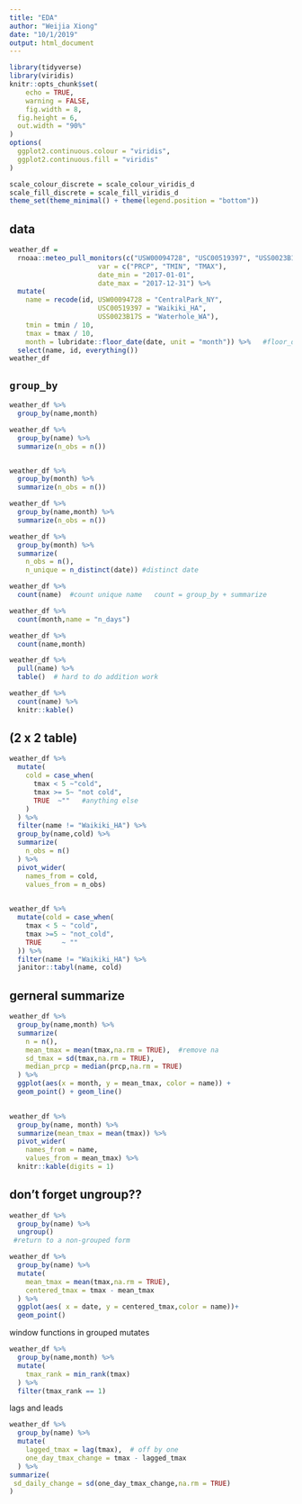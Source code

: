 ```yaml
---
title: "EDA"
author: "Weijia Xiong"
date: "10/1/2019"
output: html_document
---
```


```r
library(tidyverse)
library(viridis)
knitr::opts_chunk$set(
	echo = TRUE,
	warning = FALSE,
	fig.width = 8, 
  fig.height = 6,
  out.width = "90%"
)
options(
  ggplot2.continuous.colour = "viridis",
  ggplot2.continuous.fill = "viridis"
)

scale_colour_discrete = scale_colour_viridis_d
scale_fill_discrete = scale_fill_viridis_d
theme_set(theme_minimal() + theme(legend.position = "bottom"))
```

## data
```r
weather_df = 
  rnoaa::meteo_pull_monitors(c("USW00094728", "USC00519397", "USS0023B17S"),  # download weather data
                      var = c("PRCP", "TMIN", "TMAX"), 
                      date_min = "2017-01-01",
                      date_max = "2017-12-31") %>%
  mutate(
    name = recode(id, USW00094728 = "CentralPark_NY", 
                      USC00519397 = "Waikiki_HA",
                      USS0023B17S = "Waterhole_WA"),
    tmin = tmin / 10,
    tmax = tmax / 10,
    month = lubridate::floor_date(date, unit = "month")) %>%   #floor_date() takes a date-time object and rounds it down to the nearest boundary of the specified time unit.
  select(name, id, everything())
weather_df
```


## `group_by`

```r
weather_df %>% 
  group_by(name,month)
```

```r
weather_df %>%
  group_by(name) %>%
  summarize(n_obs = n())


weather_df %>%
  group_by(month) %>%
  summarize(n_obs = n())

weather_df %>%
  group_by(name,month) %>%
  summarize(n_obs = n())
```



```r

weather_df %>%
  group_by(month) %>%
  summarize(
    n_obs = n(),
    n_unique = n_distinct(date)) #distinct date
```

```r

weather_df %>%
  count(name)  #count unique name   count = group_by + summarize

weather_df %>%
  count(month,name = "n_days") 

weather_df %>%
  count(name,month) 

```


```r
weather_df %>% 
  pull(name) %>% 
  table()  # hard to do addition work
```


```r
weather_df %>% 
  count(name) %>%
  knitr::kable()
```

## (2 x 2 table)
```r
weather_df %>% 
  mutate(
    cold = case_when(
      tmax < 5 ~"cold",
      tmax >= 5~ "not cold",
      TRUE  ~""   #anything else
    )
  ) %>% 
  filter(name != "Waikiki_HA") %>% 
  group_by(name,cold) %>% 
  summarize(
    n_obs = n()
  ) %>% 
  pivot_wider(
    names_from = cold, 
    values_from = n_obs)
  
```



```r

weather_df %>% 
  mutate(cold = case_when(
    tmax < 5 ~ "cold",
    tmax >=5 ~ "not_cold",
    TRUE     ~ ""
  )) %>% 
  filter(name != "Waikiki_HA") %>% 
  janitor::tabyl(name, cold)
```


## gerneral summarize

```r
weather_df %>% 
  group_by(name,month) %>% 
  summarize(
    n = n(),
    mean_tmax = mean(tmax,na.rm = TRUE),  #remove na
    sd_tmax = sd(tmax,na.rm = TRUE),
    median_prcp = median(prcp,na.rm = TRUE)
  ) %>% 
  ggplot(aes(x = month, y = mean_tmax, color = name)) + 
  geom_point() + geom_line() 
  

```


```r
weather_df %>%
  group_by(name, month) %>%
  summarize(mean_tmax = mean(tmax)) %>% 
  pivot_wider(
    names_from = name,
    values_from = mean_tmax) %>% 
  knitr::kable(digits = 1)
```

## don't forget ungroup??
```r
weather_df %>% 
  group_by(name) %>% 
  ungroup()
 #return to a non-grouped form
```

```r
weather_df %>% 
  group_by(name) %>% 
  mutate(
    mean_tmax = mean(tmax,na.rm = TRUE),
    centered_tmax = tmax - mean_tmax
  ) %>% 
  ggplot(aes( x = date, y = centered_tmax,color = name))+
  geom_point()
```

window functions in grouped mutates
```r
weather_df %>% 
  group_by(name,month) %>% 
  mutate(
    tmax_rank = min_rank(tmax)
  ) %>% 
  filter(tmax_rank == 1)
```

lags and leads

```r
weather_df %>% 
  group_by(name) %>% 
  mutate(
    lagged_tmax = lag(tmax),  # off by one 
    one_day_tmax_change = tmax - lagged_tmax
  ) %>% 
summarize(
 sd_daily_change = sd(one_day_tmax_change,na.rm = TRUE)
)
```


```r

```

